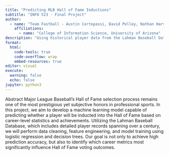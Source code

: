 ```yaml
---
title: "Predicting MLB Hall of Fame Inductions"
subtitle: "INFO 523 - Final Project"
author: 
  - name: "Team Fastball - Austin Cortopassi, David Pelley, Nathan Harville"
    affiliations:
      - name: "College of Information Science, University of Arizona"
description: "Using historical player data from the Lahman Baseball Database to predict Hall of Fame inductions through machine learning."
format:
  html:
    code-tools: true
    code-overflow: wrap
    embed-resources: true
editor: visual
execute:
  warning: false
  echo: false
jupyter: python3
---
```



Abstract
Major League Baseball's Hall of Fame selection process remains one of the most prestigious yet subjective honors in professional sports. 
In this project, we aim to develop a machine learning model capable of predicting whether a player will be inducted into the Hall of Fame based on career-level statistics and achievements. 
Utilizing the Lahman Baseball Database, which includes detailed player records spanning over a century, we will perform data cleaning, feature engineering, and model training using logistic regression and decision trees. 
Our goal is not only to achieve high prediction accuracy, but also to identify which career metrics most significantly influence Hall of Fame voting outcomes.
